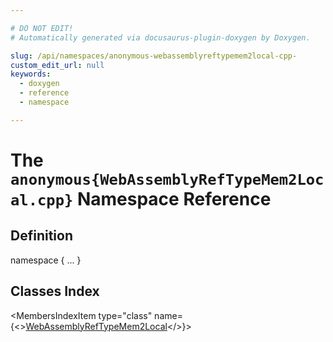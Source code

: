 ```yaml
---

# DO NOT EDIT!
# Automatically generated via docusaurus-plugin-doxygen by Doxygen.

slug: /api/namespaces/anonymous-webassemblyreftypemem2local-cpp-
custom_edit_url: null
keywords:
  - doxygen
  - reference
  - namespace

---
```





# The `anonymous{WebAssemblyRefTypeMem2Local.cpp}` Namespace Reference

<DoxygenPage pluginConfig={pluginConfig}>



## Definition

<CodeBlock>namespace &#123; ... &#125;</CodeBlock>

## Classes Index

<MembersIndex>

<MembersIndexItem
  type="class"
  name={<><a href="/docs/api/classes/anonymous-namespace-webassemblyreftypemem2local-cpp-/webassemblyreftypemem2local">WebAssemblyRefTypeMem2Local</a></>}>
</MembersIndexItem>

</MembersIndex>


</DoxygenPage>
